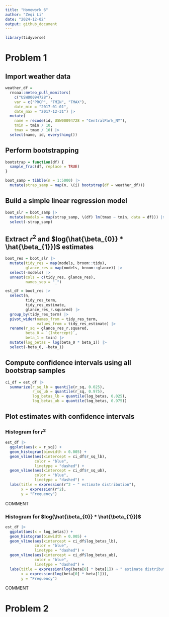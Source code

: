 ```yaml
---
title: "Homework 6"
author: "Zeqi Li"
date: "2024-12-02"
output: github_document
---
```


```r
library(tidyverse)
```

# Problem 1
## Import weather data
```r
weather_df = 
  rnoaa::meteo_pull_monitors(
    c("USW00094728"),
    var = c("PRCP", "TMIN", "TMAX"), 
    date_min = "2017-01-01",
    date_max = "2017-12-31") |> 
  mutate(
    name = recode(id, USW00094728 = "CentralPark_NY"),
    tmin = tmin / 10,
    tmax = tmax / 10) |> 
  select(name, id, everything())
```

## Perform bootstrapping
```r
bootstrap = function(df) {
  sample_frac(df, replace = TRUE) 
}

boot_samp = tibble(n = 1:5000) |> 
  mutate(strap_samp = map(n, \(i) bootstrap(df = weather_df)))
```

## Build a simple linear regression model
```r
boot_slr = boot_samp |> 
  mutate(models = map(strap_samp, \(df) lm(tmax ~ tmin, data = df))) |> 
  select(-strap_samp)
```

## Extract $r^2$ and $log(\hat{\beta_{0}} * \hat{\beta_{1}})$ estimates
```r
boot_res = boot_slr |> 
  mutate(tidy_res = map(models, broom::tidy),
         glance_res = map(models, broom::glance)) |> 
  select(-models) |> 
  unnest(cols = c(tidy_res, glance_res),
         names_sep = "_")

est_df = boot_res |> 
  select(n, 
         tidy_res_term,
         tidy_res_estimate,
         glance_res_r.squared) |> 
  group_by(tidy_res_term) |> 
  pivot_wider(names_from = tidy_res_term,
              values_from = tidy_res_estimate) |> 
  rename(r_sq = glance_res_r.squared,
         beta_0 = `(Intercept)`,
         beta_1 = tmin) |> 
  mutate(log_betas = log(beta_0 * beta_1)) |> 
  select(-beta_0, -beta_1)
```

## Compute confidence intervals using all bootstrap samples
```r
ci_df = est_df |> 
  summarize(r_sq_lb = quantile(r_sq, 0.025),
            r_sq_ub = quantile(r_sq, 0.975),
            log_betas_lb = quantile(log_betas, 0.025),
            log_betas_ub = quantile(log_betas, 0.975))
```

## Plot estimates with confidence intervals
### Histogram for $r^2$
```r
est_df |> 
  ggplot(aes(x = r_sq)) +
  geom_histogram(binwidth = 0.005) +
  geom_vline(aes(xintercept = ci_df$r_sq_lb), 
             color = "blue", 
             linetype = "dashed") +
  geom_vline(aes(xintercept = ci_df$r_sq_ub), 
             color = "blue", 
             linetype = "dashed") +
  labs(title = expression(r^2 ~ " estimate distribution"),
       x = expression(r^2),
       y = "Frequency")
```

COMMENT

### Histogram for $log(\hat{\beta_{0}} * \hat{\beta_{1}})$
```r
est_df |> 
  ggplot(aes(x = log_betas)) +
  geom_histogram(binwidth = 0.005) +
  geom_vline(aes(xintercept = ci_df$log_betas_lb), 
             color = "blue", 
             linetype = "dashed") +
  geom_vline(aes(xintercept = ci_df$log_betas_ub), 
             color = "blue", 
             linetype = "dashed") +
  labs(title = expression(log(beta[0] * beta[1]) ~ " estimate distribution"),
       x = expression(log(beta[0] * beta[1])),
       y = "Frequency")
```

COMMENT

# Problem 2

